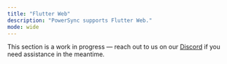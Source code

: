 ```yaml
---
title: "Flutter Web"
description: "PowerSync supports Flutter Web."
mode: wide
---
```


This section is a work in progress — reach out to us on our [Discord](https://discord.gg/powersync) if you need assistance in the meantime.
